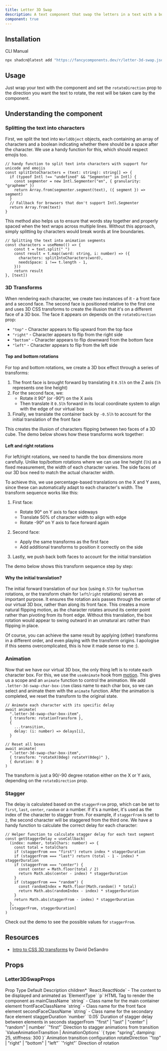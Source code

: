```yaml
---
title: Letter 3D Swap
description: A text component that swap the letters in a text with a box 3D effect.
component: true
---
```


<ComponentPreview name='letter-3d-swap-demo' />

## Installation

<Tabs defaultValue="cli">

<TabsList>
  <TabsTrigger value="cli">CLI</TabsTrigger>
  <TabsTrigger value="manual">Manual</TabsTrigger>
</TabsList>
<TabsContent value="cli">

```bash
npx shadcn@latest add "https://fancycomponents.dev/r/letter-3d-swap.json"
```

</TabsContent>
<TabsContent value="manual">

<ComponentSource name="letter-3d-swap" />

</TabsContent>
</Tabs>

## Usage

Just wrap your text with the component and set the `rotateDirection` prop to the direction you want the text to rotate, the rest will be taken care by the component.

## Understanding the component

### Splitting the text into characters

First, we split the text into `WorldObject` objects, each containing an array of characters and a boolean indicating whether there should be a space after the character. We use a handy function for this, which should respect emojis too.
```tsx
// handy function to split text into characters with support for unicode and emojis
const splitIntoCharacters = (text: string): string[] => {
  if (typeof Intl !== "undefined" && "Segmenter" in Intl) {
    const segmenter = new Intl.Segmenter("en", { granularity: "grapheme" })
    return Array.from(segmenter.segment(text), ({ segment }) => segment)
  }
  // Fallback for browsers that don't support Intl.Segmenter
  return Array.from(text)
}
```

This method also helps us to ensure that words stay together and properly spaced when the text wraps across multiple lines. Without this approach, simply splitting by characters would break words at line boundaries.

```tsx
// Splitting the text into animation segments
const characters = useMemo(() => {
    const t = text.split(" ")
    const result = t.map((word: string, i: number) => ({
      characters: splitIntoCharacters(word),
      needsSpace: i !== t.length - 1,
    }))
    return result
}, [text])
```

### 3D Transforms

When rendering each character, we create two instances of it - a front face and a second face. The second face is positioned relative to the first one and uses 3D CSS transforms to create the illusion that it's on a different face of a 3D box. The face it appears on depends on the `rotateDirection` prop:

- `"top"` - Character appears to flip upward from the top face
- `"right"` - Character appears to flip from the right side 
- `"bottom"` - Character appears to flip downward from the bottom face
- `"left"` - Character appears to flip from the left side


#### Top and bottom rotations

For top and bottom rotations, we create a 3D box effect through a series of transforms:

1. The front face is brought forward by translating it `0.5lh` on the Z axis (`lh` represents one line height)
2. For the second face, we:
   - Rotate it 90° (or -90°) on the X axis
   - Then translate it `0.5lh` forward in its local coordinate system to align with the edge of our virtual box
3. Finally, we translate the container back by `-0.5lh` to account for the initial translation of the front face

This creates the illusion of characters flipping between two faces of a 3D cube. The demo below shows how these transforms work together:

<ExplanationDemo name='letter-3d-swap-explanation-top-demo' />

#### Left and right rotations

For left/right rotations, we need to handle the box dimensions more carefully. Unlike top/bottom rotations where we can use line height (`lh`) as a fixed measurement, the width of each character varies. The side faces of our 3D box need to match the actual character width.

To achieve this, we use percentage-based translations on the X and Y axes, since these can automatically adapt to each character's width. The transform sequence works like this:

1. First face:
   - Rotate 90° on Y axis to face sideways
   - Translate 50% of character width to align with edge
   - Rotate -90° on Y axis to face forward again
   
2. Second face:
   - Apply the same transforms as the first face
   - Add additional transforms to position it correctly on the side

3. Lastly, we push back both faces to account for the initial translation

The demo below shows this transform sequence step by step:

<ExplanationDemo name='letter-3d-swap-explanation-left-demo' />

#### Why the initial translation?

The initial forward translation of our box (using `0.5lh` for `top`/`bottom` rotations, or the transform chain for `left`/`right` rotations) serves an important purpose. It ensures the rotation axis passes through the center of our virtual 3D box, rather than along its front face. This creates a more natural flipping motion, as the character rotates around its center point rather than pivoting from its front edge. Without this translation, the box rotation would appear to swing outward in an unnatural arc rather than flipping in place.

Of course, you can achieve the same result by applying (other) transforms in a different order, and even playing with the transform origins. I apologise if this seems overcomplicated, this is how it made sense to me :).

### Animation

Now that we have our virtual 3D box, the only thing left is to rotate each character box. For this, we use the `useAnimate` hook from [motion](https://motion.dev/docs/use-animate). This gives us a scope and an `animate` function to control the animation. We add `.letter-3d-swap-char-box-item` class name to each char box, so we can select and animate them with the `animate` function. After the animation is completed, we reset the transform to the original state.

```tsx
// Animate each character with its specific delay
await animate(
  ".letter-3d-swap-char-box-item",
  { transform: rotationTransform },
  {
    ...transition,
    delay: (i: number) => delays[i],
  }

// Reset all boxes
await animate(
  ".letter-3d-swap-char-box-item",
  { transform: "rotateX(0deg) rotateY(0deg)" },
  { duration: 0 }
)
```

The transform is just a 90/-90 degree rotation either on the X or Y axis, depending on the `rotateDirection` prop.

### Stagger

The delay is calculated based on the `staggerFrom` prop, which can be set to `first`, `last`, `center`, `random` or a number. If it's a number, it's used as the index of the character to stagger from. For example, if `staggerFrom` is set to `2`, the second character will be staggered from the third one. We have a handy function to calculate the correct delay for each character:

```tsx
// Helper function to calculate stagger delay for each text segment
const getStaggerDelay = useCallback(
  (index: number, totalChars: number) => {
    const total = totalChars
    if (staggerFrom === "first") return index * staggerDuration
    if (staggerFrom === "last") return (total - 1 - index) * staggerDuration
    if (staggerFrom === "center") {
      const center = Math.floor(total / 2)
      return Math.abs(center - index) * staggerDuration
    }
    if (staggerFrom === "random") {
      const randomIndex = Math.floor(Math.random() * total)
      return Math.abs(randomIndex - index) * staggerDuration
    }
    return Math.abs(staggerFrom - index) * staggerDuration
  },
  [staggerFrom, staggerDuration]
)
```

Check out the demo to see the possible values for `staggerFrom`.

<ComponentPreview name='letter-3d-swap-stagger-demo' />

## Resources

- [Intro to CSS 3D transforms](https://3dtransforms.desandro.com/) by David DeSandro

## Props

### Letter3DSwapProps

<Table>
  <TableHeader>
    <TableRow>
      <TableHead>Prop</TableHead>
      <TableHead>Type</TableHead>
      <TableHead>Default</TableHead>
      <TableHead>Description</TableHead>
    </TableRow>
  </TableHeader>
  <TableBody>
    <TableRow>
      <TableCell>children<span className="text-red-500">*</span></TableCell>
      <TableCell>`React.ReactNode`</TableCell>
      <TableCell>-</TableCell>
      <TableCell>The content to be displayed and animated</TableCell>
    </TableRow>
    <TableRow>
      <TableCell>as</TableCell>
      <TableCell>`ElementType`</TableCell>
      <TableCell>`p`</TableCell>
      <TableCell>HTML Tag to render the component as</TableCell>
    </TableRow>
    <TableRow>
      <TableCell>mainClassName</TableCell>
      <TableCell>`string`</TableCell>
      <TableCell>-</TableCell>
      <TableCell>Class name for the main container element</TableCell>
    </TableRow>
    <TableRow>
      <TableCell>frontFaceClassName</TableCell>
      <TableCell>`string`</TableCell>
      <TableCell>-</TableCell>
      <TableCell>Class name for the front face element</TableCell>
    </TableRow>
    <TableRow>
      <TableCell>secondFaceClassName</TableCell>
      <TableCell>`string`</TableCell>
      <TableCell>-</TableCell>
      <TableCell>Class name for the secondary face element</TableCell>
    </TableRow>
    <TableRow>
      <TableCell>staggerDuration</TableCell>
      <TableCell>`number`</TableCell>
      <TableCell>`0.05`</TableCell>
      <TableCell>Duration of stagger delay between elements in seconds</TableCell>
    </TableRow>
    <TableRow>
      <TableCell>staggerFrom</TableCell>
      <TableCell>`"first" | "last" | "center" | "random" | number`</TableCell>
      <TableCell>`"first"`</TableCell>
      <TableCell>Direction to stagger animations from</TableCell>
    </TableRow>
    <TableRow>
      <TableCell>transition</TableCell>
      <TableCell>`ValueAnimationTransition | AnimationOptions`</TableCell>
      <TableCell>`{ type: "spring", damping: 25, stiffness: 300 }`</TableCell>
      <TableCell>Animation transition configuration</TableCell>
    </TableRow>
    <TableRow>
      <TableCell>rotateDirection</TableCell>
      <TableCell>`"top" | "right" | "bottom" | "left"`</TableCell>
      <TableCell>`"right"`</TableCell>
      <TableCell>Direction of rotation</TableCell>
    </TableRow>
  </TableBody>
</Table>
